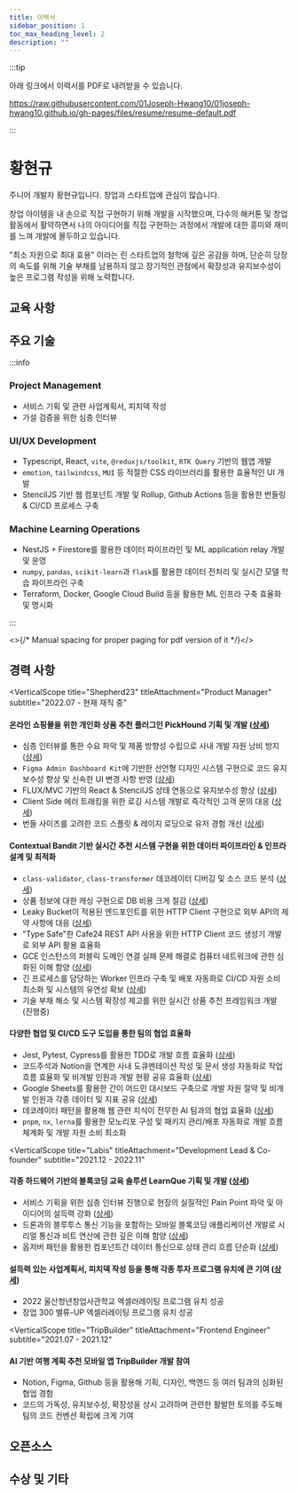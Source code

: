 ```yaml
---
title: 이력서
sidebar_position: 1
toc_max_heading_level: 2
description: ""
---
```






:::tip

아래 링크에서 이력서를 PDF로 내려받을 수 있습니다.

https://raw.githubusercontent.com/01Joseph-Hwang10/01joseph-hwang10.github.io/gh-pages/files/resume/resume-default.pdf

:::

# 황현규

<Overview />

<section className="introduction" markdown="1">

주니어 개발자 황현규입니다. 창업과 스타트업에 관심이 많습니다.

창업 아이템을 내 손으로 직접 구현하기 위해 개발을 시작했으며,
다수의 해커톤 및 창업 활동에서 활약하면서 나의 아이디어를
직접 구현하는 과정에서 개발에 대한 흥미와 재미를 느껴 개발에 몰두하고 있습니다.

"최소 자원으로 최대 효용" 이라는 린 스타트업의 철학에 깊은
공감을 하며, 단순히 당장의 속도를 위해 기술 부채를 남용하지 않고
장기적인 관점에서 확장성과 유지보수성이 높은 프로그램 작성을 위해 노력합니다.

</section>

## 교육 사항

<Education />

## 주요 기술

:::info

### Project Management

- 서비스 기획 및 관련 사업계획서, 피치덱 작성
- 가설 검증을 위한 심층 인터뷰

### UI/UX Development

- Typescript, React, `vite`, `@reduxjs/toolkit`, `RTK Query` 기반의 웹앱 개발
- `emotion`, `tailwindcss`, `MUI` 등 적절한 CSS 라이브러리를 활용한 효율적인 UI 개발
- StencilJS 기반 웹 컴포넌트 개발 및 Rollup, Github Actions 등을 활용한 번들링 & CI/CD 프로세스 구축

### Machine Learning Operations

- NestJS + Firestore를 활용한 데이터 파이프라인 및 ML application relay 개발 및 운영
- `numpy`, `pandas`, `scikit-learn`과 `flask`를 활용한 데이터 전처리 및 실시간 모델 학습 파이프라인 구축
- Terraform, Docker, Google Cloud Build 등을 활용한 ML 인프라 구축 효율화 및 명시화

:::

<>{/* Manual spacing for proper paging for pdf version of it */}</>

<div id="hr-on-career" />

## 경력 사항

<VerticalScope 
  title="Shepherd23" 
  titleAttachment="Product Manager" 
  subtitle="2022.07 - 현재 재직 중"
>

#### 온라인 쇼핑몰을 위한 개인화 상품 추천 플러그인 PickHound 기획 및 개발 ([상세](https://01joseph-hwang10.github.io/docs/career-description/pickhound))

- 심층 인터뷰를 통한 수요 파악 및 제품 방향성 수립으로 사내 개발 자원 낭비 방지 ([상세](https://01joseph-hwang10.github.io/docs/career-description/pickhound#%EC%8B%AC%EC%B8%B5-%EC%9D%B8%ED%84%B0%EB%B7%B0%EB%A5%BC-%ED%86%B5%ED%95%9C-%EC%88%98%EC%9A%94-%ED%8C%8C%EC%95%85-%EB%B0%8F-%EC%A0%9C%ED%92%88-%EB%B0%A9%ED%96%A5%EC%84%B1-%EC%88%98%EB%A6%BD))
- `Figma Admin Dashboard Kit`에 기반한 선언형 디자인 시스템 구현으로 코드 유지보수성 향상 및 신속한 UI 변경 사항 반영 ([상세](https://01joseph-hwang10.github.io/docs/career-description/pickhound#figma-admin-dashboard-kit%EC%97%90-%EA%B8%B0%EB%B0%98%ED%95%9C-%EB%94%94%EC%9E%90%EC%9D%B8-%EC%8B%9C%EC%8A%A4%ED%85%9C-%EA%B5%AC%ED%98%84))
- FLUX/MVC 기반의 React & StencilJS 상태 연동으로 유지보수성 향상 ([상세](https://01joseph-hwang10.github.io/docs/career-description/pickhound#redux%EB%A5%BC-%EC%9D%B4%EC%9A%A9%ED%95%9C-fluxmvc-%EA%B8%B0%EB%B0%98%EC%9D%98-react--stenciljs-%EC%83%81%ED%83%9C-%EC%97%B0%EB%8F%99))
- Client Side 에러 트래킹을 위한 로깅 시스템 개발로 즉각적인 고객 문의 대응 ([상세](https://01joseph-hwang10.github.io/docs/career-description/pickhound#client-side-%EC%97%90%EB%9F%AC-%ED%8A%B8%EB%9E%98%ED%82%B9%EC%9D%84-%EC%9C%84%ED%95%9C-%EB%A1%9C%EA%B9%85-%EC%8B%9C%EC%8A%A4%ED%85%9C-%EA%B0%9C%EB%B0%9C))
- 번들 사이즈를 고려한 코드 스플릿 & 레이지 로딩으로 유저 경험 개선 ([상세](https://01joseph-hwang10.github.io/docs/career-description/pickhound#code-split%EA%B3%BC-reactsuspense-%EB%A5%BC-%ED%99%9C%EC%9A%A9%ED%95%9C-%EC%B4%88%EA%B8%B0-%EB%A1%9C%EB%94%A9-ux-%EA%B0%9C%EC%84%A0))

#### Contextual Bandit 기반 실시간 추천 시스템 구현을 위한 데이터 파이프라인 & 인프라 설계 및 최적화

- `class-validator`, `class-transformer` 데코레이터 디버깅 및 소스 코드 분석 ([상세](https://01joseph-hwang10.github.io/docs/career-description/pickhound#class-validator-%EB%8D%B0%EC%BD%94%EB%A0%88%EC%9D%B4%ED%84%B0-%EB%94%94%EB%B2%84%EA%B9%85-%EB%B0%8F-%EC%86%8C%EC%8A%A4-%EC%BD%94%EB%93%9C-%EB%B6%84%EC%84%9D))
- 상품 정보에 대한 캐싱 구현으로 DB 비용 크게 절감 ([상세](https://01joseph-hwang10.github.io/docs/career-description/pickhound#%EC%83%81%ED%92%88-%EC%A0%95%EB%B3%B4%EC%97%90-%EB%8C%80%ED%95%9C-caching-%EA%B5%AC%ED%98%84))
- Leaky Bucket이 적용된 엔드포인트를 위한 HTTP Client 구현으로 외부 API의 제약 사항에 대응 ([상세](https://01joseph-hwang10.github.io/docs/career-description/pickhound#leaky-bucket%EC%9D%B4-%EC%A0%81%EC%9A%A9%EB%90%9C-%EC%97%94%EB%93%9C%ED%8F%AC%EC%9D%B8%ED%8A%B8%EB%A5%BC-%EC%9C%84%ED%95%9C-http-client-%EA%B5%AC%ED%98%84))
- "Type Safe"한 Cafe24 REST API 사용을 위한 HTTP Client 코드 생성기 개발로 외부 API 활용 효율화
- GCE 인스턴스의 퍼블릭 도메인 연결 실패 문제 해결로 컴퓨터 네트워크에 관한 심화된 이해 함양 ([상세](https://01joseph-hwang10.github.io/docs/career-description/pickhound#gce-%EC%9D%B8%EC%8A%A4%ED%84%B4%EC%8A%A4%EC%9D%98-%ED%8D%BC%EB%B8%94%EB%A6%AD-%EB%8F%84%EB%A9%94%EC%9D%B8-%EC%97%B0%EA%B2%B0-%EC%8B%A4%ED%8C%A8-%EB%AC%B8%EC%A0%9C-%ED%95%B4%EA%B2%B0))
- 긴 프로세스를 담당하는 Worker 인프라 구축 및 배포 자동화로 CI/CD 자원 소비 최소화 및 시스템의 유연성 확보 ([상세](https://01joseph-hwang10.github.io/docs/career-description/pickhound#%EA%B8%B4-%ED%94%84%EB%A1%9C%EC%84%B8%EC%8A%A4%EB%A5%BC-%EB%8B%B4%EB%8B%B9%ED%95%98%EB%8A%94-worker-%EC%9D%B8%ED%94%84%EB%9D%BC-%EA%B5%AC%EC%B6%95-%EB%B0%8F-%EB%B0%B0%ED%8F%AC-%EC%9E%90%EB%8F%99%ED%99%94))
- 기술 부채 해소 및 시스템 확장성 제고를 위한 실시간 상품 추천 프레임워크 개발 (진행중)

#### 다양한 협업 및 CI/CD 도구 도입을 통한 팀의 협업 효율화

- Jest, Pytest, Cypress를 활용한 TDD로 개발 흐름 효율화 ([상세](https://01joseph-hwang10.github.io/docs/career-description/pickhound#jest-pytest-cypress%EB%A5%BC-%ED%99%9C%EC%9A%A9%ED%95%9C-tdd%EB%A1%9C-%EA%B0%9C%EB%B0%9C-%ED%9D%90%EB%A6%84-%ED%9A%A8%EC%9C%A8%ED%99%94))
- 코드주석과 Notion을 연계한 사내 도큐멘테이션 작성 및 문서 생성 자동화로 작업 흐름 효율화 및 비개발 인원과 개발 현황 공유 효율화 ([상세](https://01joseph-hwang10.github.io/docs/career-description/pickhound#%EC%BD%94%EB%93%9C%EC%A3%BC%EC%84%9D%EA%B3%BC-notion%EC%9D%84-%EC%97%B0%EA%B3%84%ED%95%9C-%EC%82%AC%EB%82%B4-%EB%8F%84%ED%81%90%EB%A9%98%ED%85%8C%EC%9D%B4%EC%85%98-%EC%9E%91%EC%84%B1-%ED%9A%A8%EC%9C%A8%ED%99%94-%EB%B0%8F-%EC%83%9D%EC%84%B1-%EC%9E%90%EB%8F%99%ED%99%94))
- Google Sheets를 활용한 간이 어드민 대시보드 구축으로 개발 자원 절약 및 비개발 인원과 각종 데이터 및 지표 공유 ([상세](https://01joseph-hwang10.github.io/docs/career-description/pickhound#google-sheets%EB%A5%BC-%ED%99%9C%EC%9A%A9%ED%95%9C-%EA%B0%84%EC%9D%B4-%EC%96%B4%EB%93%9C%EB%AF%BC-%EB%8C%80%EC%8B%9C%EB%B3%B4%EB%93%9C-%EA%B5%AC%EC%B6%95))
- 데코레이터 패턴을 활용해 웹 관련 지식이 전무한 AI 팀과의 협업 효율화 ([상세](https://01joseph-hwang10.github.io/docs/career-description/pickhound#%EB%8D%B0%EC%BD%94%EB%A0%88%EC%9D%B4%ED%84%B0-%ED%8C%A8%ED%84%B4%EC%9D%84-%ED%99%9C%EC%9A%A9%ED%95%9C-ai-%ED%8C%80%EA%B3%BC%EC%9D%98-%ED%98%91%EC%97%85-%ED%9A%A8%EC%9C%A8%ED%99%94))
- `pnpm`, `nx`, `lerna`를 활용한 모노리포 구성 및 패키지 관리/배포 자동화로 개발 흐름 체계화 및 개발 자원 소비 최소화

</VerticalScope>

<VerticalScope 
  title="Labis" 
  titleAttachment="Development Lead & Co-founder" 
  subtitle="2021.12 - 2022.11"
>

#### 각종 하드웨어 기반의 블록코딩 교육 솔루션 LearnQue 기획 및 개발 ([상세](https://01joseph-hwang10.github.io/docs/career-description/learnque))

- 서비스 기획을 위한 심층 인터뷰 진행으로 현장의 실질적인 Pain Point 파악 및 아이디어의 설득력 강화 ([상세](https://01joseph-hwang10.github.io/docs/career-description/learnque#%EC%84%9C%EB%B9%84%EC%8A%A4-%EA%B8%B0%ED%9A%8D%EC%9D%84-%EC%9C%84%ED%95%9C-%EC%8B%AC%EC%B8%B5-%EC%9D%B8%ED%84%B0%EB%B7%B0-%EC%A7%84%ED%96%89))
- 드론과의 블루투스 통신 기능을 포함하는 모바일 블록코딩 애플리케이션 개발로 시리얼 통신과 비트 연산에 관한 깊은 이해 함양 ([상세](https://01joseph-hwang10.github.io/docs/career-description/learnque#esp32%EC%99%80-react-native-ble-plx%EB%A5%BC-%ED%99%9C%EC%9A%A9%ED%95%9C-%EB%93%9C%EB%A1%A0-%EB%B8%94%EB%A3%A8%ED%88%AC%EC%8A%A4-%ED%86%B5%EC%8B%A0%EB%B6%80-%EA%B0%9C%EB%B0%9C))
- 옵저버 패턴을 활용한 컴포넌트간 데이터 통신으로 상태 관리 흐름 단순화 ([상세](https://01joseph-hwang10.github.io/docs/career-description/learnque#observer-%ED%8C%A8%ED%84%B4%EC%9D%84-%ED%99%9C%EC%9A%A9%ED%95%9C-%EC%83%81%ED%83%9C-%EA%B4%80%EB%A6%AC))

#### 설득력 있는 사업계획서, 피치덱 작성 등을 통해 각종 투자 프로그램 유치에 큰 기여 ([상세](https://01joseph-hwang10.github.io/docs/career-description/learnque#%EC%97%91%EC%85%80%EB%9F%AC%EB%A0%88%EC%9D%B4%ED%8C%85-%ED%94%84%EB%A1%9C%EA%B7%B8%EB%9E%A8-%EC%9C%A0%EC%B9%98%EB%A5%BC-%EC%9C%84%ED%95%9C-%EC%82%AC%EC%97%85%EA%B3%84%ED%9A%8D%EC%84%9C-%EB%B0%8F-%ED%94%BC%EC%B9%98%EB%8D%B1-%EC%9E%91%EC%84%B1))

- 2022 울산청년창업사관학교 엑셀러레이팅 프로그램 유치 성공
- 창업 300 밸류-UP 엑셀러레이팅 프로그램 유치 성공

</VerticalScope>

<VerticalScope 
  title="TripBuilder" 
  titleAttachment="Frontend Engineer" 
  subtitle="2021.07 - 2021.12"
>

#### AI 기반 여행 계획 추천 모바일 앱 TripBuilder 개발 참여

- Notion, Figma, Github 등을 활용해 기획, 디자인, 백엔드 등 여러 팀과의 심화된 협업 경험
- 코드의 가독성, 유지보수성, 확장성을 상시 고려하며 관련한 활발한 토의를 주도해 팀의 코드 컨벤션 확립에 크게 기여

</VerticalScope>

## 오픈소스

<QueryClientProvider client={queryClient}>
  <OpenSourceList
    repoToInclude={
      new Set(["jtd-codebuild", "static-webpage-with-auth", "cafe24api-client"])
    }
  />
</QueryClientProvider>

## 수상 및 기타

<Achievements />
